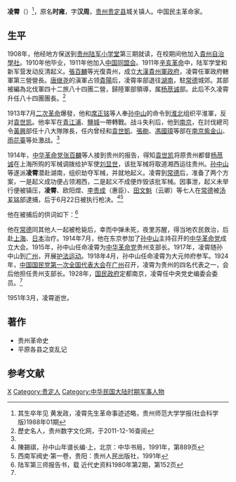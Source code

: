 '''凌霄'''（{{bd|1875年|7月|1951年|3月}}）<ref>其生卒年见 黄发政，凌霄先生革命事迹述略，贵州师范大学学报(社会科学版)1988年01期</ref>，原名'''时雍'''，字'''汉周'''，[[贵州|贵州]][[贵定县|贵定县]]城关镇人。中国民主革命家。

==生平==
1908年，他经地方保送到[[贵州陆军小学堂|贵州陆军小学堂]]第三期就读，在校期间他加入[[貴州自治學社|貴州自治學社]]。1910年他毕业，1911年他加入[[中国同盟会|中国同盟会]]。1911年[[辛亥革命|辛亥革命]]中，陆军学堂和新军营发动反清起义。[[張百麟|張百麟]]等光復貴州，成立[[大漢貴州軍政府|大漢貴州軍政府]]，凌霄任軍政府轄軍第三營營長。[[唐继尧|唐继尧]]的滇軍占领[[貴陽|貴陽]]后，凌霄率部退往[[湖南|湖南]]，駐[[常德|常德]]城郊。其部被編為北伐軍四十二旅八十四團二營，歸陸軍部領導，属[[杨荩诚|杨荩诚]]部。此后不久凌霄升任八十四團團長。<ref name=lsmr>歷史名人，贵州数字文化网，于2011-12-16查阅</ref>

1913年7月[[二次革命|二次革命]]爆發，他和[[席正铭|席正铭]]等人奉[[孙中山|孙中山]]的命令到[[淮北|淮北]]组织平淮軍，反对[[袁世凯|袁世凯]]。他率军在[[青江浦|青江浦]]、[[鹽城|鹽城]]一帶轉戰。战斗失利后，他到[[南京|南京]]，在討伐總司令[[黃興|黃興]]部任十八大隊隊長，任内曾经和[[袁世凱|袁世凱]]、[[張勛|張勛]]、[[馮國璋|馮國璋]]等部在[[南京|南京]][[紫金山|紫金山]]、[[雨花臺|雨花臺]]等处激战。<ref name=lsmr/>

1914年，[[中华革命党|中华革命党]][[张百麟|张百麟]]等人接到贵州的报告，得知[[袁世凯|袁世凯]]将原贵州都督[[杨荩诚|杨荩诚]]在上海所购的军械调拨给护军使[[刘显世|刘显世]]，该批军械将取道湘西运往贵州。[[孙中山|孙中山]]等遂派'''凌霄'''潜赴湖南，组织劫夺军械，并就地起义。凌霄到[[常德|常德]]后，准备了两个方案，一是起义成功便占领湘西，二是起义不成便炸毁该批军械。因事泄，起义未举行便被镇压，'''凌霄'''、欧阳煜、[[李贵成|李贵成]]（惠臣）、[[田文魁|田文魁]]（云卿）等七人在[[常德|常德]]被[[汤芗铭|汤芗铭]]部逮捕，后于6月22日被执行枪决。<ref>陳錫祺，孙中山年谱长编·上，北京：中华书局，1991年，第889页</ref><ref>西南军阀史·第一卷，贵阳：贵州人民出版社，1991年</ref>

他在被捕后的供词如下：<ref name=jdszl>陆军第三师报告书，载 近代史资料1980年第2期，第152页</ref>
{{引用|四、凌霄供：年二十三岁，贵州人，陆军第一期武备学生。我与[[欧阳煜|欧阳煜]]素识，[[欧阳煜|欧阳煜]]实是运动军人希图起事，我只帮伊等筹划进行。尚未举事，致被拿获。所供是实。}}

他在[[常德|常德]]同其他人一起被枪毙后，幸而中弹未死，夜里苏醒，得当地农民救治，后赴[[上海|上海]]、[[日本|日本]]治疗。1914年7月，他在东京参加了[[孙中山|孙中山]]主持召开的[[中华革命党|中华革命党]]成立大会。1915年，孙中山任命凌霄为[[中华革命党|中华革命党]]贵州支部长。1917年，凌霄随孙中山到[[广州|广州]]，开展[[护法运动|护法运动]]。1918年4月，孙中山任命凌霄为大元帅府参军。1924年，[[中国国民党第一次全国代表大会|中国国民党第一次全国代表大会]]在[[广州|广州]]召开，凌霄为贵州的四名代表之一，会后他担任贵州支部长。1928年，[[国民政府|国民政府]]定都南京，凌霄任中央党史编委会委员。<ref name=lsmr/>

1951年3月，凌霄逝世。

==著作==
*贵州革命史
*平原各县之变乱记

==参考文献==
{{reflist}}

{{DEFAULTSORT:Ling凌}}
[[Category:凌姓|X]]
[[Category:贵定人|Category:贵定人]]
[[Category:中华民国大陆时期军事人物|Category:中华民国大陆时期军事人物]]